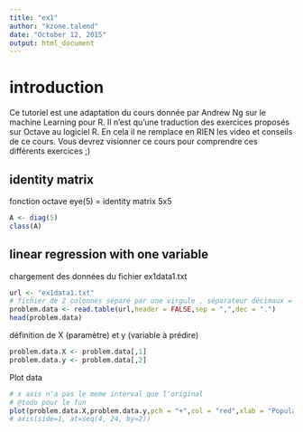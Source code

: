 ```yaml
---
title: "ex1"
author: "kzone.talend"
date: "October 12, 2015"
output: html_document
---
```


# introduction

Ce tutoriel est une adaptation du cours donnée par Andrew Ng sur le machine Learning pour R.
Il n'est qu'une traduction des exercices proposés sur Octave au logiciel R.
En cela il ne remplace en RIEN les video et conseils de ce cours. Vous devrez visionner ce cours pour comprendre ces différents exercices ;)

## identity matrix

fonction octave 
eye(5) =  identity matrix 5x5

```r
A <- diag(5)
class(A)
```


## linear regression with one variable

chargement des données du fichier ex1data1.txt

```r
url <- "ex1data1.txt"
# fichier de 2 colonnes séparé par une virgule , séparateur décimaux = . (point)
problem.data <- read.table(url,header = FALSE,sep = ",",dec = ".")
head(problem.data)
```

définition de X (paramètre) et y (variable à prédire)

```r
problem.data.X <- problem.data[,1]
problem.data.y <- problem.data[,2]
```

Plot data

```r
# x axis n'a pas le meme interval que l'original
# @todo pour le fun 
plot(problem.data.X,problem.data.y,pch = "+",col = "red",xlab = "Population of City in 10,000s", ylab = "Profit in $10,000s")
# axis(side=1, at=seq(4, 24, by=2))
```

